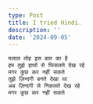 ```yaml
---
type: Post
title: I tried Hindi.
description: ''
date: '2024-09-05'
---
```

```
मलाल तोह इस बात का है
हम तुझे हाथों से फिसलते देख रहे
मगर कुछ कर नहीं सकते
तुझे ज़िन्दगी बनते देखा था
अब ज़िन्दगी से निकलते देख रहे 
मगर कुछ कर नहीं सकते
```

